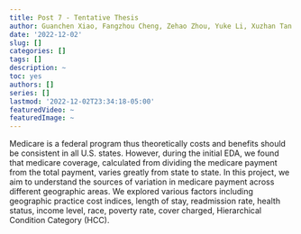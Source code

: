 ```yaml
---
title: Post 7 - Tentative Thesis
author: Guanchen Xiao, Fangzhou Cheng, Zehao Zhou, Yuke Li, Xuzhan Tan
date: '2022-12-02'
slug: []
categories: []
tags: []
description: ~
toc: yes
authors: []
series: []
lastmod: '2022-12-02T23:34:18-05:00'
featuredVideo: ~
featuredImage: ~
---
```


Medicare is a federal program thus theoretically costs and benefits should be consistent in all U.S. states. However, during the initial EDA, we found that medicare coverage, calculated from dividing the medicare payment from the total payment, varies greatly from state to state. In this project, we aim to understand the sources of variation in medicare payment across different geographic areas. We explored various factors including geographic practice cost indices, length of stay, readmission rate, health status, income level, race, poverty rate, cover charged, Hierarchical Condition Category (HCC). 
